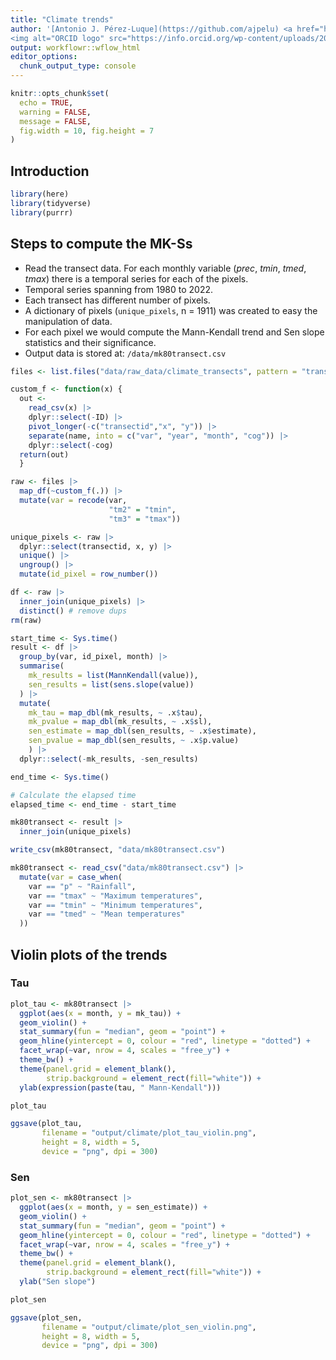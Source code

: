 ```yaml
---
title: "Climate trends"
author: '[Antonio J. Pérez-Luque](https://github.com/ajpelu) <a href="https://orcid.org/0000-0002-1747-0469" target="orcid.widget">
<img alt="ORCID logo" src="https://info.orcid.org/wp-content/uploads/2019/11/orcid_16x16.png" width="16" height="16" /></a>'
output: workflowr::wflow_html
editor_options:
  chunk_output_type: console
---
```


```r
knitr::opts_chunk$set(
  echo = TRUE,
  warning = FALSE,
  message = FALSE,
  fig.width = 10, fig.height = 7
)
```

## Introduction
```r
library(here)
library(tidyverse)
library(purrr)
```

## Steps to compute the MK-Ss

- Read the transect data. For each monthly variable (*prec*, *tmin*, *tmed*, *tmax*) there is a temporal series for each of the pixels. 
- Temporal series spanning from 1980 to 2022. 
- Each transect has different number of pixels. 
- A dictionary of pixels (`unique_pixels`, n = 1911) was created to easy the manipulation of data.
- For each pixel we would compute the Mann-Kendall trend and Sen slope statistics and their significance. 
- Output data is stored at: `/data/mk80transect.csv`

```r
files <- list.files("data/raw_data/climate_transects", pattern = "transect.csv", full.names = TRUE)

custom_f <- function(x) { 
  out <- 
    read_csv(x) |> 
    dplyr::select(-ID) |> 
    pivot_longer(-c("transectid","x", "y")) |> 
    separate(name, into = c("var", "year", "month", "cog")) |> 
    dplyr::select(-cog)
  return(out)
  }

raw <- files |> 
  map_df(~custom_f(.)) |> 
  mutate(var = recode(var, 
                      "tm2" = "tmin", 
                      "tm3" = "tmax"))

unique_pixels <- raw |> 
  dplyr::select(transectid, x, y) |> 
  unique() |> 
  ungroup() |> 
  mutate(id_pixel = row_number())

df <- raw |> 
  inner_join(unique_pixels) |> 
  distinct() # remove dups 
rm(raw)

start_time <- Sys.time()
result <- df |> 
  group_by(var, id_pixel, month) |> 
  summarise(
    mk_results = list(MannKendall(value)),
    sen_results = list(sens.slope(value))
  ) |>
  mutate(
    mk_tau = map_dbl(mk_results, ~ .x$tau),
    mk_pvalue = map_dbl(mk_results, ~ .x$sl),
    sen_estimate = map_dbl(sen_results, ~ .x$estimate),
    sen_pvalue = map_dbl(sen_results, ~ .x$p.value)
    ) |>
  dplyr::select(-mk_results, -sen_results)

end_time <- Sys.time()

# Calculate the elapsed time
elapsed_time <- end_time - start_time

mk80transect <- result |> 
  inner_join(unique_pixels)

write_csv(mk80transect, "data/mk80transect.csv")
```

```r
mk80transect <- read_csv("data/mk80transect.csv") |> 
  mutate(var = case_when(
    var == "p" ~ "Rainfall", 
    var == "tmax" ~ "Maximum temperatures",
    var == "tmin" ~ "Minimum temperatures",
    var == "tmed" ~ "Mean temperatures"
  ))
```

## Violin plots of the trends 
### Tau 
```r
plot_tau <- mk80transect |> 
  ggplot(aes(x = month, y = mk_tau)) +
  geom_violin() + 
  stat_summary(fun = "median", geom = "point") + 
  geom_hline(yintercept = 0, colour = "red", linetype = "dotted") + 
  facet_wrap(~var, nrow = 4, scales = "free_y") + 
  theme_bw() +
  theme(panel.grid = element_blank(), 
        strip.background = element_rect(fill="white")) +
  ylab(expression(paste(tau, " Mann-Kendall")))

plot_tau
```

```r
ggsave(plot_tau, 
       filename = "output/climate/plot_tau_violin.png",
       height = 8, width = 5, 
       device = "png", dpi = 300)
```


### Sen 
```r
plot_sen <- mk80transect |> 
  ggplot(aes(x = month, y = sen_estimate)) +
  geom_violin() + 
  stat_summary(fun = "median", geom = "point") + 
  geom_hline(yintercept = 0, colour = "red", linetype = "dotted") + 
  facet_wrap(~var, nrow = 4, scales = "free_y") + 
  theme_bw() +
  theme(panel.grid = element_blank(), 
        strip.background = element_rect(fill="white")) +
  ylab("Sen slope")

plot_sen
```

```r
ggsave(plot_sen, 
       filename = "output/climate/plot_sen_violin.png",
       height = 8, width = 5, 
       device = "png", dpi = 300)
```




